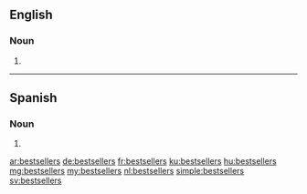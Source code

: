 {{also|Bestsellers|best-sellers}}
==English==

===Noun===
{{head|en|noun plural form}}

# {{plural of|bestseller|lang=en}}
----
==Spanish==

===Noun===
{{head|es|noun form}}

# {{plural of|bestseller|lang=es}}

[[ar:bestsellers]]
[[de:bestsellers]]
[[fr:bestsellers]]
[[ku:bestsellers]]
[[hu:bestsellers]]
[[mg:bestsellers]]
[[my:bestsellers]]
[[nl:bestsellers]]
[[simple:bestsellers]]
[[sv:bestsellers]]